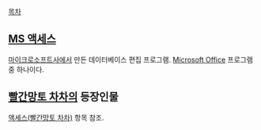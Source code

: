 [[목차]]

== [[MS 액세스]] ==
[[마이크로소프트]]사에서 만든 데이터베이스 편집 프로그램. [[Microsoft Office]] 프로그램중 하나이다.

== [[빨간망토 차차]]의 등장인물 ==
[[액세스(빨간망토 차차)]] 항목 참조.

